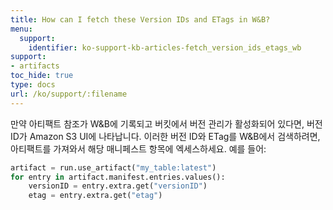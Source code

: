 ```yaml
---
title: How can I fetch these Version IDs and ETags in W&B?
menu:
  support:
    identifier: ko-support-kb-articles-fetch_version_ids_etags_wb
support:
- artifacts
toc_hide: true
type: docs
url: /ko/support/:filename
---
```


만약 아티팩트 참조가 W&B에 기록되고 버킷에서 버전 관리가 활성화되어 있다면, 버전 ID가 Amazon S3 UI에 나타납니다. 이러한 버전 ID와 ETag를 W&B에서 검색하려면, 아티팩트를 가져와서 해당 매니페스트 항목에 엑세스하세요. 예를 들어:

```python
artifact = run.use_artifact("my_table:latest")
for entry in artifact.manifest.entries.values():
    versionID = entry.extra.get("versionID")
    etag = entry.extra.get("etag")
```
